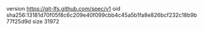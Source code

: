 version https://git-lfs.github.com/spec/v1
oid sha256:13181d70f05f8c6c209e40f099cbb4c45a5b1fa8e826bcf232c18b9b77f25d9d
size 31972
